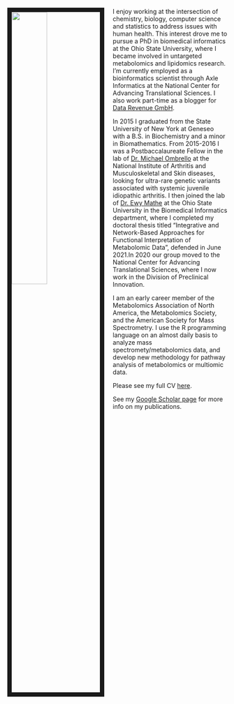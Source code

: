 <img src="img/personal.png" style="width:40%; border:10px solid; margin-right: 20px" align="left">

I enjoy working at the intersection of chemistry, biology, computer science and statistics to address issues with human health. This interest drove me to pursue a PhD in biomedical informatics at the Ohio State University, where I became involved in untargeted metabolomics and lipidomics research. I'm currently employed as a bioinformatics scientist through Axle Informatics at the National Center for Advancing Translational Sciences. I also work part-time as a blogger for [Data Revenue GmbH](https://www.datarevenue.com/en-blog).

In 2015 I graduated from the State University of New York at Geneseo with a B.S. in Biochemistry and a minor in Biomathematics. From 2015-2016 I was a Postbaccalaureate Fellow in the lab of [Dr. Michael Ombrello](https://www.niams.nih.gov/labs/ombrello-lab#tab-overview) at the National Institute of Arthritis and Musculoskeletal and Skin diseases, looking for ultra-rare genetic variants associated with systemic juvenile idiopathic arthritis. I then joined the lab of [Dr. Ewy Mathe](https://ncats.nih.gov/staff/mathee) at the Ohio State University in the Biomedical Informatics department, where I completed my doctoral thesis titled "Integrative and Network-Based Approaches for Functional Interpretation of Metabolomic Data", defended in June 2021.In 2020 our group moved to the National Center for Advancing Translational Sciences, where I now work in the Division of Preclinical Innovation.

I am an early career member of the Metabolomics Association of North America, the Metabolomics Society, and the American Society for Mass Spectrometry. I use the R programming language on an almost daily basis to analyze mass spectromety/metabolomics data, and develop new methodology for pathway analysis of metabolomics or multiomic data.

Please see my full CV [here](https://github.com/andyptt21/My-CV/blob/main/main.pdf).

See my [Google Scholar page](https://scholar.google.com/citations?user=UAJ0XWwAAAAJ&hl=en&oi=ao) for more info on my publications.
